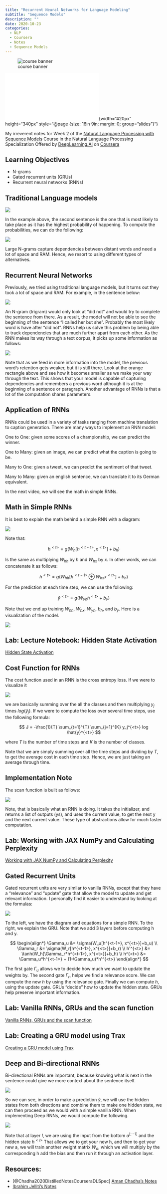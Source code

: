 ```yaml
---
title: "Recurrent Neural Networks for Language Modeling"
subtitle: "Sequence Models"
description: ""
date: 2020-10-23
categories: 
  - NLP 
  - Coursera 
  - Notes
  - Sequence Models
---
```



::: {#fig-00 .column-margin}
![course banner](/images/Course-Logo-3-3.webp){.column-margin group="slides"}
:::

::: {#fig-slide-deck .column-margin}
![This week's slides](slides.pdf){width="420px" height="340px" style="@page {size: 16in 9in;  margin: 0;  group="slides"}"}
:::

My irreverent notes for Week 2 of the [Natural Language Processing with Sequence Models](https://www.coursera.org/learn/sequence-models-in-nlp/home/welcome) Course in the Natural Language Processing Specialization Offered by [DeepLearning.AI](DeepLearning.AI) on [Coursera](https://www.coursera.org/)


::: {.callout-important}
## Learning Objectives

- N-grams
- Gated recurrent units (GRUs)
- Recurrent neural networks (RNNs)

:::

##  Traditional Language models

![](img/slide01.png){.column-margin group="slides"}

In the example above, the second sentence is the one that is most likely to take place as it has the highest probability of happening. To compute the probabilities, we can do the following: 

![](img/slide02.png){.column-margin group="slides"}

Large N-grams capture dependencies between distant words and need a lot of space and RAM. Hence, we resort to using different types of alternatives. 


##  Recurrent Neural Networks

Previously, we tried using traditional language models, but it turns out they took a lot of space and RAM.  For example, in the sentence below: 

![](img/slide03.png){.column-margin group="slides"}

An N-gram (trigram) would only look at "did not" and would try to complete the sentence from there. As a result, the model will not be able to see the beginning of the sentence "I called her but she". Probably the most likely word is have after "did not". RNNs help us solve this problem by being able to track dependencies that are much further apart from each other. As the RNN makes its way through a text corpus, it picks up some information as follows: 

![](img/slide04.png){.column-margin group="slides"}

Note that as we feed in more information into the model, the previous word's retention gets weaker, but it is still there. Look at the orange rectangle above and see how it becomes smaller as we make your way through the text. This shows that your model is capable of capturing dependencies and remembers a previous word although it is at the beginning of a sentence or paragraph. Another advantage of RNNs is that a lot of the computation shares parameters. 



##  Application of RNNs

RNNs could be used in a variety of tasks ranging from machine translation to caption generation. There are many ways to implement an RNN model:

One to One: given some scores of a championship, we can predict the winner. 

One to Many: given an image, we can predict what the caption is going to be.

Many to One: given a tweet, we can predict the sentiment of that tweet. 

Many to Many: given an english sentence, we can translate it to its German equivalent. 

In the next video, we will see the math in simple RNNs. 

##  Math in Simple RNNs

It is best to explain the math behind a simple RNN with a diagram: 

![](img/slide05.png){.column-margin group="slides"}

Note that:

$$
h^{<t>} = g(W_{h}[h^{<t-1>}, x^{<t>}] + b_h)
$$

Is the same as multiplying $W_{hh}$ by $h$ and $W_{hx}$ by $x$. In other words, we can concatenate it as follows: 

$$
h^{<t>} = g(W_{hh}[h^{<t-1>} \oplus W_{hx}x^{<t>}] + b_h)
$$

For the prediction at each time step, we can use the following: 

$$
\hat{y}^{<t>} = g(W_{yh}h^{<t>} + b_y)
$$


Note that we end up training $W_{hh}$, $W_{hx}$, $W_{yh}$, $b_h$, and $b_y$. Here is a visualization of the model.


![](img/slide06.png){.column-margin group="slides"}



##  Lab: Lecture Notebook: Hidden State Activation

[Hidden State Activation](lab01.qmd)

##  Cost Function for RNNs

The cost function used in an RNN is the cross entropy loss. If we were to visualize it

![](img/slide07.png){.column-margin group="slides"}

we are basically summing over the all the classes and then multiplying  $y_j$ times $log(\hat{y}_j)$. 
If we were to compute the loss over several time steps, use the following formula: 

$$
J = -\frac{1}{T} \sum_{t=1}^{T} \sum_{j=1}^{K} y_j^{<t>} log \hat{y}^{<t>}
$$

where $T$ is the number of time steps and $K$ is the number of classes.

Note that we are simply summing over all the time steps and dividing by $T$, to get the average cost in each time step. Hence, we are just taking an average through time.

##  Implementation Note

The scan function is built as follows: 

![](img/slide06.png){.column-margin group="slides"}

Note, that is basically what an RNN is doing. It takes the initializer, and returns a list of outputs (ys), and uses the current value, to get the next y and the next current value. These type of abstractions allow for much faster computation. 


##  Lab: Working with JAX NumPy and Calculating Perplexity

[Working with JAX NumPy and Calculating Perplexity](lab02.qmd)

##  Gated Recurrent Units

Gated recurrent units are very similar to vanilla RNNs, except that they have a "relevance" and "update" gate that allow the model to update and get relevant information. I personally find it easier to understand by looking at the formulas:

![](img/slide07.png){.column-margin group="slides"}

To the left, we have the diagram and equations for a simple RNN. To the right, we explain the GRU. Note that we add 3 layers before computing h and y.

$$
\begin{align*}
\Gamma_u &= \sigma(W_u[h^{<t-1>}, x^{<t>}]+b_u) \\
\Gamma_r &= \sigma(W_r[h^{<t-1>}, x^{<t>}]+b_r) \\
h'^{<t>} &= \tanh(W_h[\Gamma_r*h^{<t-1>}, x^{<t>}]+b_h) \\
h^{<t>} &= \Gamma_u*h^{<t-1>} + (1-\Gamma_u)*h'^{<t>}
\end{align*}
$$

The first gate $Γ_u$ allows we to decide how much we want to update the weights by. The second gate $Γ_r$, helps we find a relevance score. We can compute the new $h$ by using the relevance gate. Finally we can compute $h$, using the update gate. GRUs “decide” how to update the hidden state. GRUs help preserve important information.

##  Lab: Vanilla RNNs, GRUs and the scan function

[Vanilla RNNs, GRUs and the scan function](lab03.qmd)

##  Lab: Creating a GRU model using Trax

[Creating a GRU model using Trax](lab04.qmd)

##  Deep and Bi-directional RNNs

Bi-directional RNNs are important, because knowing what is next in the sentence could give we more context about the sentence itself. 

![](img/slide08.png){.column-margin group="slides"}


So we can see, in order to make a prediction $\hat{y}$, we will use the hidden states from both directions and combine them to make one hidden state, we can then proceed as we would with a simple vanilla RNN. When implementing Deep RNNs, we would compute the following.  

![](img/slide09.png){.column-margin group="slides"}

Note that at layer $l$, we are using the input from the bottom  $a^{[;-1]}$ and the hidden state $h^{<l>}$ That allows we to get your new h, and then to get your new a, we will train another weight matrix $W_{a}$, which we will multiply by the corresponding h add the bias and then run it through an activation layer.

## Resources:

- [@Chadha2020DistilledNotesCourseraDLSpec] [Aman Chadha's Notes](https://aman.ai/coursera-nlp/logistic-regression/)
- [Ibrahim Jelliti's Notes](https://github.com/ibrahimjelliti/Deeplearning.ai-Natural-Language-Processing-Specialization/tree/master/1%20-%20Natural%20Language%20Processing%20with%20Classification%20and%20Vector%20Spaces#testing-logistic-regression)
